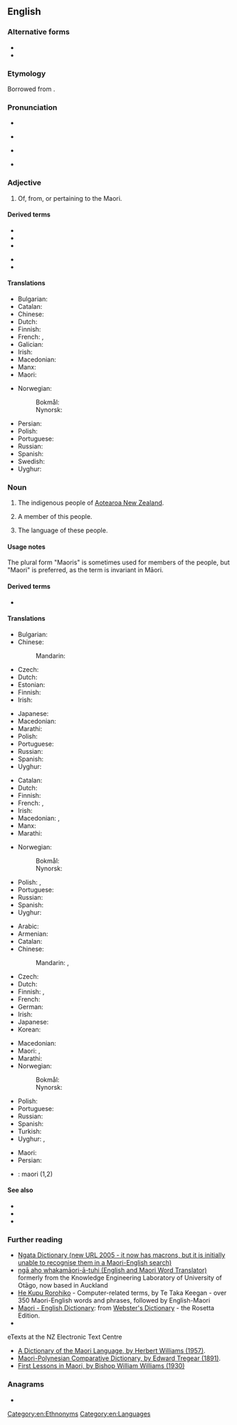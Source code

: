 {{also|maori|māori|Māori}}
==English==
{{interwiktionary|code=mi}}
{{wikipedia}}

===Alternative forms===
* {{alter|en|Māori||preferred usage in Māori text}}
* {{alter|en|Mäori|Maaori||alternative usage in Māori text when macrons are not available}}

===Etymology===
Borrowed from {{bor|en|mi|māori||aborigine, native; normal, ordinary, plain}}.

===Pronunciation===
* {{IPA|en|/ˈmaʊɹi/}}
* {{a|NZ|non-standard}} {{IPA|en|/ˈmɐːɹiː/|/ˈmɐʉɹiː/|/ˈmoːɹiː/|/ˈmeəɹiː/}}
* {{a|US|dialectal|non-standard}} {{IPA|en|/meɪˈ(j)ɔːɹi/}}
* {{rhymes|en|aʊɹi}}

===Adjective===
{{head|en|adjective}}

# Of, from, or pertaining to the Maori.

====Derived terms====
{{der-top}}
* {{l|en|Maori onion}}
* {{l|en|Maori rat}}
* {{l|en|Maori title}}
{{der-mid}}
* {{l|en|Maoridom}}
* {{l|en|Maoriness}}
{{der-bottom}}

====Translations====
{{trans-top|of, from, or pertaining to the Māori}}
* Bulgarian: {{t|bg|маорски}}
* Catalan: {{t+|ca|maori}}
* Chinese: {{t|zh|毛利|alt=毛利的|tr=Máolì de}}
* Dutch: {{t+|nl|Maori}}
* Finnish: {{t|fi|maori|alt=maori-}}
* French: {{t+|fr|maori|m}}, {{t+|fr|maorie|f}}
* Galician: {{t+|gl|maorí|m|f}}
* Irish: {{t|ga|Maorach}}
* Macedonian: {{t|mk|ма́орски}}
* Manx: {{t|gv|Maorach}}
* Maori: {{t|mi|Māori}}
{{trans-mid}}
* Norwegian:
*: Bokmål: {{t|nb|maorisk}}
*: Nynorsk: {{t|nn|maorisk}}
* Persian: {{t+|fa|مائوری|tr=mâ'ori}}
* Polish: {{t+|pl|maoryski}}
* Portuguese: {{t+|pt|maori}}
* Russian: {{t+|ru|маори́йский}}
* Spanish: {{t+|es|maorí}}
* Swedish: {{t+|sv|maorisk}}
* Uyghur: {{t|ug|ماۋرى}}
{{trans-bottom}}

===Noun===
{{en-noun|~|Maori|Maoris}}

# {{lb|en|uncountable}} The indigenous people of [[Aotearoa New Zealand]].
# {{lb|en|countable}} A member of this people.
# {{lb|en|uncountable}} The language of these people.

====Usage notes====
The plural form "Maoris" is sometimes used for members of the people, but "Maori" is preferred, as the term is invariant in Māori.

====Derived terms====
* {{l|en|Maoriland}}

====Translations====
{{trans-top|indigenous people of Aotearoa New Zealand}}
* Bulgarian: {{t|bg|маори|p}}
* Chinese:
*: Mandarin: {{t+|cmn|毛利人|tr=Máolì-rén|sc=Hani}}
* Czech: {{t|cs|Maoři}}
* Dutch: {{t+|nl|Maori|p}}
* Estonian: {{t+|et|maur}}
* Finnish: {{t|fi|maorit|p}}
* Irish: {{t|ga|Maorach|m-p|alt=Maoraigh}}
{{trans-mid}}
* Japanese: {{t|ja|マオリ人|tr=Maori-jin}}
* Macedonian: {{t|mk|Ма́ори|p}}
* Marathi: {{t|mr|माओरी}}
* Polish: {{t|pl|Maorysi|p}}
* Portuguese: {{t+|pt|maori|m}}
* Russian: {{t+|ru|ма́ори|m|f}}
* Spanish: {{t+|es|maorí|m|f}}
* Uyghur: {{t|ug|ماۋرىلار}}
{{trans-bottom}}

{{trans-top|member of the Maori people of New Zealand}}
* Catalan: {{t+|ca|maori|m|f}}
* Dutch: {{t|nl|Maori|m|f}}
* Finnish: {{t+|fi|maori}}
* French: {{t+|fr|Maori|m}}, {{t|fr|Maorie|f}}
* Irish: {{t|ga|Maorach|m}}
* Macedonian: {{t|mk|Ма́ор|m}}, {{t|mk|Ма́орка|f}}
* Manx: {{t|gv|Maorach|m}}
* Marathi: {{t|mr|माओरी}}
{{trans-mid}}
* Norwegian:
*: Bokmål: {{t+|nb|maori|m}}
*: Nynorsk: {{t|nn|maori|m}}
* Polish: {{t|pl|Maorys|m}}, {{t|pl|Maoryska|f}}
* Portuguese: {{t+|pt|maori|m}}
* Russian: {{t+|ru|ма́ори|m|f}}
* Spanish: {{t+|es|maorí|m|f}}
* Uyghur: {{t|ug|ماۋرى}}
{{trans-bottom}}

{{trans-top|language of the Māori}}
* Arabic: {{t|ar|مَاوْرِيّ|m}}
* Armenian: {{t+|hy|մաորի|sc=Armn}}
* Catalan: {{t+|ca|maori|m}}
* Chinese:
*: Mandarin: {{t|cmn|毛利語|sc=Hani}}, {{t|cmn|毛利语|tr=Máolì-yǔ|sc=Hani}}
* Czech: {{t|cs|maorština|f}}
* Dutch: {{t+|nl|Maori|n}}
* Finnish: {{t+|fi|maori}}, {{t|fi|[[maori]]n [[kieli]]}}
* French: {{t+|fr|maori|m}}
* German: {{t+|de|Maori|n}}
* Irish: {{t|ga|Maorais|f}}
* Japanese: {{t+|ja|マオリ語|tr=Maori-go}}
* Korean: {{t|ko|^마오리어|tr=Maori-eo}}
{{trans-mid}}
* Macedonian: {{t|mk|маорски|m}}
* Maori: {{t|mi|te reo Māori}}, {{t|mi|Māori}}
* Marathi: {{t|mr|माओरी|f}}
* Norwegian:
*: Bokmål: {{t+|nb|maori}}
*: Nynorsk: {{t|nn|maori}}
* Polish: {{t+|pl|maoryski|m}}
* Portuguese: {{t+|pt|maori|m}}
* Russian: {{t+|ru|ма́ори|m}}
* Spanish: {{t+|es|maorí|m}}
* Turkish: {{t|tr|Maori dili}}
* Uyghur: {{t|ug|ماۋرى تىلى}}, {{t|ug|ماۋرىچە}}
{{trans-bottom}}

{{checktrans-top}}
* Maori: {{t-check|mi|Māori}}
* Persian: {{t+check|fa|مائوری|tr=mâ'ori}}
{{trans-mid}}
* {{ttbc|sv}}: maori (1,2)
{{trans-bottom}}

====See also====
* {{m|mi|te reo}}
* {{l|en|Index:Maori|Index of Maori words}}
* {{langcat|mi}}

===Further reading===
* [https://web.archive.org/web/20070128213004/http://www.learningmedia.co.nz/nz/online/ngata/ Ngata Dictionary (new URL 2005 - it now has macrons, but it is initially unable to recognise them in a Maori-English search)] <!-- Robin wrote to Learning Media about it a second time on 25 May -->
* [https://web.archive.org/web/20070121043246/http://translator.kedri.info/ ngā aho whakamāori-ā-tuhi (English and Maori Word Translator)] formerly from the Knowledge Engineering Laboratory of University of Otāgo, now based in Auckland
* [https://web.archive.org/web/20050604082246/http://www.cs.waikato.ac.nz/~tetaka/kupurorohiko.htm He Kupu Rorohiko] - Computer-related terms, by Te Taka Keegan - over 350 Maori-English words and phrases, followed by English-Maori
* [https://web.archive.org/web/20040411102503/http://www.websters-online-dictionary.org/definition/Maori-english/ Maori - English Dictionary]: from [https://web.archive.org/web/20131029200902/http://www.websters-online-dictionary.org/ Webster's Dictionary] - the Rosetta Edition.
* {{ISO 639|link=Ethnologue|1code=mi|code=mri}}
; eTexts at the NZ Electronic Text Centre
* [http://www.nzetc.org/tm/scholarly/tei-WillDict.html A Dictionary of the Maori Language, by Herbert Williams (1957)].
* [http://www.nzetc.org/tm/scholarly/tei-TreMaor.html Maori-Polynesian Comparative Dictionary, by Edward Tregear (1891)].
* [http://www.nzetc.org/tm/scholarly/tei-WilFirs.html First Lessons in Maori, by Bishop William Williams (1930)]

===Anagrams===
* {{anagrams|en|a=aimor|Mario|Moira|Omari|morai|moria}}

[[Category:en:Ethnonyms]]
[[Category:en:Languages]]